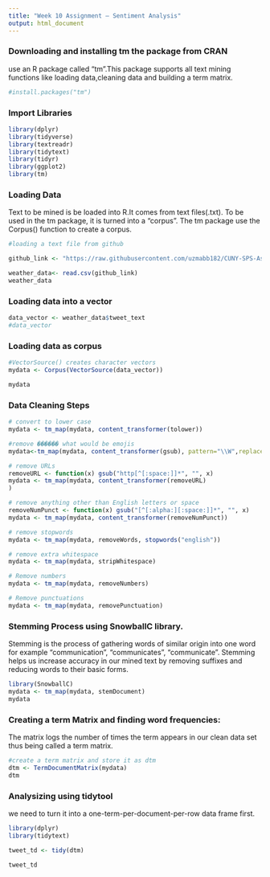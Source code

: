 ```yaml
---
title: "Week 10 Assignment – Sentiment Analysis"
output: html_document
---
```


### Downloading and installing tm the package from CRAN

use an R package called “tm”.This package supports all text mining functions like loading data,cleaning data and building a term matrix.
```r

#install.packages("tm")

```

### Import Libraries

```r
library(dplyr)
library(tidyverse)
library(textreadr)
library(tidytext)
library(tidyr)
library(ggplot2)
library(tm)
```

### Loading Data

Text to be mined is be loaded into R.It comes from text files(.txt).
To be used in the tm package, it is turned into a “corpus”.
The tm package use the Corpus() function to create a corpus.

```r
#loading a text file from github

github_link <- "https://raw.githubusercontent.com/uzmabb182/CUNY-SPS-Assignments/main/data_607/week10/weather-tweet.csv"

weather_data<- read.csv(github_link)
weather_data
```

### Loading data into a vector

```r
data_vector <- weather_data$tweet_text                         
#data_vector
```

### Loading data as corpus

```r
#VectorSource() creates character vectors
mydata <- Corpus(VectorSource(data_vector))

mydata
```

### Data Cleaning Steps

```r
# convert to lower case
mydata <- tm_map(mydata, content_transformer(tolower))
```

```r
#remove ������ what would be emojis
mydata<-tm_map(mydata, content_transformer(gsub), pattern="\\W",replace=" ")
```

```r
# remove URLs
removeURL <- function(x) gsub("http[^[:space:]]*", "", x)
mydata <- tm_map(mydata, content_transformer(removeURL)
)
```

```r
# remove anything other than English letters or space
removeNumPunct <- function(x) gsub("[^[:alpha:][:space:]]*", "", x)
mydata <- tm_map(mydata, content_transformer(removeNumPunct))
```

```r
# remove stopwords
mydata <- tm_map(mydata, removeWords, stopwords("english"))
```

```r
# remove extra whitespace
mydata <- tm_map(mydata, stripWhitespace)
```

```r
# Remove numbers
mydata <- tm_map(mydata, removeNumbers)

```

```r
# Remove punctuations
mydata <- tm_map(mydata, removePunctuation)
```

### Stemming Process using SnowballC library.
Stemming is the process of gathering words of similar origin into one word for example “communication”, “communicates”, “communicate”. Stemming helps us increase accuracy in our mined text by removing suffixes and reducing words to their basic forms.

```r
library(SnowballC)
mydata <- tm_map(mydata, stemDocument)
mydata
```

### Creating a term Matrix and finding word frequencies:

The matrix logs the number of times the term appears in our clean data set thus being called a term matrix.

```r
#create a term matrix and store it as dtm
dtm <- TermDocumentMatrix(mydata)
dtm
```

### Analysizing using tidytool

we need to turn it into a one-term-per-document-per-row data frame first.
```r

library(dplyr)
library(tidytext)

tweet_td <- tidy(dtm)

tweet_td
```

```r

```

